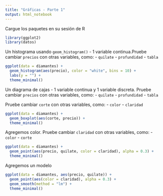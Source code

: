 ```yaml
---
title: "Gráficas - Parte 1"
output: html_notebook
---
```


Cargue los paquetes en su sesión de R

```r
library(ggplot2)
library(datos)
```

Un histograma usando `geom_histogram()` - 1 variable continua.Pruebe cambiar `precios` con otras variables, como:
- `quilate`
- `profundidad`
- `tabla`

```r
ggplot(data = diamantes) +
  geom_histogram(aes(precio), color = "white", bins = 10) +
  labs(y = "") +
  theme_minimal()
```

Un diagrama de cajas - 1 variable continua y 1 variable discreta. Pruebe cambiar `precios` con otras variables, como:
- `quilate`
- `profundidad`
- `tabla`

Pruebe cambiar `corte` con otras variables, como:
- `color`
- `claridad`

```r
ggplot(data = diamantes) +
  geom_boxplot(aes(corte, precio)) +
  theme_minimal()
```

Agregemos color. Pruebe cambiar `claridad` con otras variables, como:
- `color`
- `corte`

```r
ggplot(data = diamantes) +
  geom_point(aes(precio, quilate, color = claridad), alpha = 0.3) +
  theme_minimal()
```

Agregemos un modelo

```r
ggplot(data = diamantes, aes(precio, quilate)) +
  geom_point(aes(color = claridad), alpha = 0.3) +
  geom_smooth(method = "lm") +
  theme_minimal()
```
